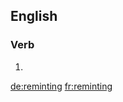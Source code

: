==English==

===Verb===
{{head|en}}

# {{present participle of|remint}}

[[de:reminting]]
[[fr:reminting]]
